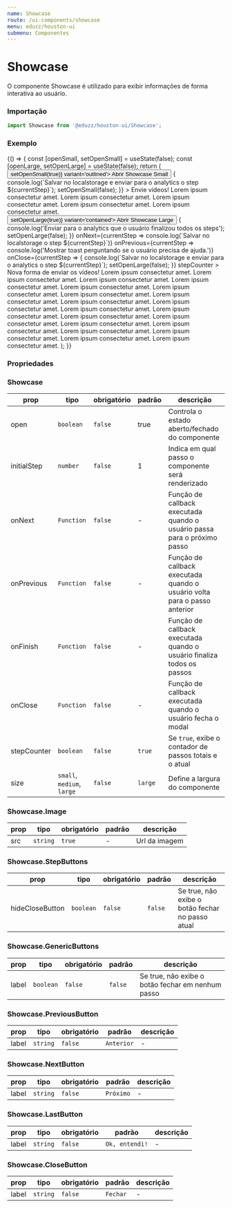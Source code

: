 ```yaml
---
name: Showcase
route: /ui-components/showcase
menu: eduzz/houston-ui
submenu: Componentes
---
```





# Showcase

O componente Showcase é utilizado para exibir informações de forma interativa ao usuário.

### Importação

```ts
import Showcase from '@eduzz/houston-ui/Showcase';
```

### Exemplo

<Playground>
  {() => {
    const [openSmall, setOpenSmall] = useState(false);
    const [openLarge, setOpenLarge] = useState(false);
    return (
      <Container>
        <Row justify='space-around'>
          <Column xs={12} md={4}>
            <Button onClick={() => setOpenSmall(true)} variant='outlined'>
              Abrir Showcase Small
            </Button>
            <Showcase
              open={openSmall}
              size='small'
              onClose={currentStep => {
                console.log(`Salvar no localstorage e enviar para o analytics o step ${currentStep}`);
                setOpenSmall(false);
              }}
            >
              <Showcase.Title>Envie vídeos!</Showcase.Title>
              <Showcase.Step>
                <Showcase.Image src='https://cdn.pixabay.com/photo/2021/05/22/17/06/hybrid-6274156_960_720.jpg' />
                <Showcase.Text>
                  Lorem ipsum consectetur amet. Lorem ipsum consectetur amet. Lorem ipsum consectetur amet. Lorem ipsum
                  consectetur amet. Lorem ipsum consectetur amet.
                </Showcase.Text>
              </Showcase.Step>
            </Showcase>
          </Column>
          <Column xs={12} md={3}>
            <Button onClick={() => setOpenLarge(true)} variant='contained'>
              Abrir Showcase Large
            </Button>
            <Showcase
              open={openLarge}
              onFinish={() => {
                console.log('Enviar para o analytics que o usuário finalizou todos os steps');
                setOpenLarge(false);
              }}
              onNext={currentStep => console.log(`Salvar no localstorage o step ${currentStep}`)}
              onPrevious={currentStep => console.log('Mostrar toast perguntando se o usuário precisa de ajuda.')}
              onClose={currentStep => {
                console.log(`Salvar no localstorage e enviar para o analytics o step ${currentStep}`);
                setOpenLarge(false);
              }}
              stepCounter
            >
              <Showcase.Title>Nova forma de enviar os vídeos!</Showcase.Title>
              <Showcase.Step>
                <Showcase.Image src='https://cdn.pixabay.com/photo/2021/05/22/17/06/hybrid-6274156_960_720.jpg' />
                <Showcase.Text>
                  Lorem ipsum consectetur amet. Lorem ipsum consectetur amet. Lorem ipsum consectetur amet. Lorem ipsum
                  consectetur amet. Lorem ipsum consectetur amet.
                </Showcase.Text>
                <Showcase.StepButtons>
                  <Showcase.PreviousButton label='Back' />
                  <Showcase.NextButton label='Next' />
                  <Showcase.CloseButton label='Close' />
                </Showcase.StepButtons>
              </Showcase.Step>
              <Showcase.Step>
                <Showcase.Image src='https://cdn.pixabay.com/photo/2021/05/22/17/06/hybrid-6274156_960_720.jpg' />
                <Showcase.Text>
                  Lorem ipsum consectetur amet. Lorem ipsum consectetur amet. Lorem ipsum consectetur amet. Lorem ipsum
                  consectetur amet. Lorem ipsum consectetur amet.
                </Showcase.Text>
                <Showcase.StepButtons hideCloseButton />
              </Showcase.Step>
              <Showcase.Step>
                <Showcase.Image src='https://cdn.pixabay.com/photo/2021/05/22/17/06/hybrid-6274156_960_720.jpg' />
                <Showcase.Text>
                  Lorem ipsum consectetur amet. Lorem ipsum consectetur amet. Lorem ipsum consectetur amet. Lorem ipsum
                  consectetur amet. Lorem ipsum consectetur amet.
                </Showcase.Text>
              </Showcase.Step>
              <Showcase.Step>
                <Showcase.Image src='https://cdn.pixabay.com/photo/2021/05/22/17/06/hybrid-6274156_960_720.jpg' />
                <Showcase.Text>
                  Lorem ipsum consectetur amet. Lorem ipsum consectetur amet. Lorem ipsum consectetur amet. Lorem ipsum
                  consectetur amet. Lorem ipsum consectetur amet.
                </Showcase.Text>
              </Showcase.Step>
              <Showcase.GenericButtons>
                <Showcase.PreviousButton label='Retroceder' />
                <Showcase.NextButton label='Avançar' />
                <Showcase.LastButton label='Você chegou!' />
                <Showcase.CloseButton label='Ver depois' />
              </Showcase.GenericButtons>
            </Showcase>
          </Column>
        </Row>
      </Container>
    );
  }}
</Playground>

### Propriedades

### Showcase

| prop        | tipo                       | obrigatório | padrão  | descrição                                                                 |
| ----------- | -------------------------- | ----------- | ------- | ------------------------------------------------------------------------- |
| open        | `boolean`                  | `false`     | true    | Controla o estado aberto/fechado do componente                            |
| initialStep | `number`                   | `false`     | 1       | Indica em qual passo o componente será renderizado                        |
| onNext      | `Function`                 | `false`     | -       | Função de callback executada quando o usuário passa para o próximo passo  |
| onPrevious  | `Function`                 | `false`     | -       | Função de callback executada quando o usuário volta para o passo anterior |
| onFinish    | `Function`                 | `false`     | -       | Função de callback executada quando o usuário finaliza todos os passos    |
| onClose     | `Function`                 | `false`     | -       | Função de callback executada quando o usuário fecha o modal               |
| stepCounter | `boolean`                  | `false`     | `true`  | Se `true`, exibe o contador de passos totais e o atual                    |
| size        | `small`, `medium`, `large` | `false`     | `large` | Define a largura do componente                                            |

### Showcase.Image

| prop | tipo     | obrigatório | padrão | descrição     |
| ---- | -------- | ----------- | ------ | ------------- |
| src  | `string` | `true`      | -      | Url da imagem |

### Showcase.StepButtons

| prop            | tipo      | obrigatório | padrão  | descrição                                        |
| --------------- | --------- | ----------- | ------- | ------------------------------------------------ |
| hideCloseButton | `boolean` | `false`     | `false` | Se true, não exibe o botão fechar no passo atual |

### Showcase.GenericButtons

| prop  | tipo      | obrigatório | padrão  | descrição                                         |
| ----- | --------- | ----------- | ------- | ------------------------------------------------- |
| label | `boolean` | `false`     | `false` | Se true, não exibe o botão fechar em nenhum passo |

### Showcase.PreviousButton

| prop  | tipo     | obrigatório | padrão     | descrição |
| ----- | -------- | ----------- | ---------- | --------- |
| label | `string` | `false`     | `Anterior` | -         |

### Showcase.NextButton

| prop  | tipo     | obrigatório | padrão    | descrição |
| ----- | -------- | ----------- | --------- | --------- |
| label | `string` | `false`     | `Próximo` | -         |

### Showcase.LastButton

| prop  | tipo     | obrigatório | padrão         | descrição |
| ----- | -------- | ----------- | -------------- | --------- |
| label | `string` | `false`     | `Ok, entendi!` | -         |

### Showcase.CloseButton

| prop  | tipo     | obrigatório | padrão   | descrição |
| ----- | -------- | ----------- | -------- | --------- |
| label | `string` | `false`     | `Fechar` | -         |
